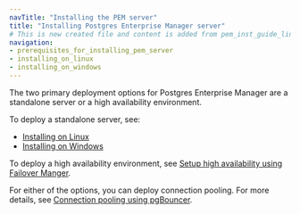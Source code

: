 ```yaml
---
navTitle: "Installing the PEM server"
title: "Installing Postgres Enterprise Manager server"
# This is new created file and content is added from pem_inst_guide_linux/04_installing_postgres_enterprise_manager/index.mdx
navigation:
- prerequisites_for_installing_pem_server
- installing_on_linux
- installing_on_windows
---
```


The two primary deployment options for Postgres Enterprise Manager are a standalone server or a high availability environment.

To deploy a standalone server, see:
-   [Installing on Linux](installing_on_linux)
-   [Installing on Windows](installing_on_windows)

To deploy a high availability environment, see [Setup high availability using Failover Manger](setup_ha_using_efm).

For either of the options, you can deploy connection pooling. For more details, see [Connection pooling using pgBouncer](pem_pgbouncer).
